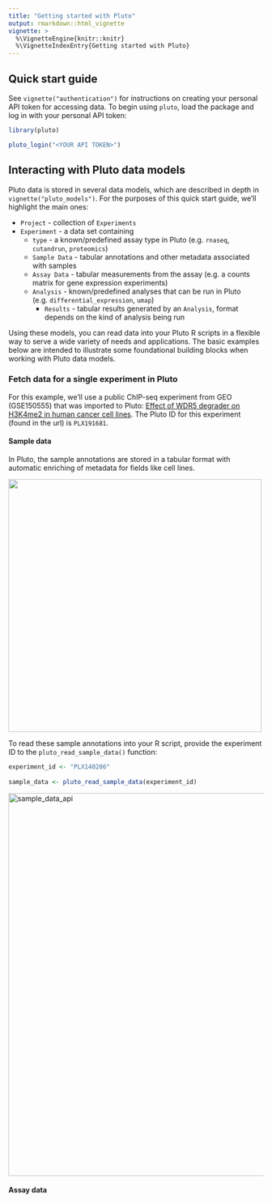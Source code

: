 ```yaml
---
title: "Getting started with Pluto"
output: rmarkdown::html_vignette
vignette: >
  %\VignetteEngine{knitr::knitr}
  %\VignetteIndexEntry{Getting started with Pluto}
---
```


## Quick start guide

See `vignette("authentication")` for instructions on creating your personal API token for accessing data. To begin using `pluto`, load the package and log in with your personal API token:

```r

library(pluto)

pluto_login("<YOUR API TOKEN>")
```

## Interacting with Pluto data models

Pluto data is stored in several data models, which are described in depth in `vignette("pluto_models")`. For the purposes of this quick start guide, we'll highlight the main ones:

* `Project` - collection of `Experiments`
* `Experiment` - a data set containing
  * `type` - a known/predefined assay type in Pluto (e.g. `rnaseq`, `cutandrun`, `proteomics`)
  * `Sample Data` - tabular annotations and other metadata associated with samples
  * `Assay Data` - tabular measurements from the assay (e.g. a counts matrix for gene expression experiments)
  * `Analysis` - known/predefined analyses that can be run in Pluto (e.g. `differential_expression`, `umap`)
    * `Results` - tabular results generated by an `Analysis`, format depends on the kind of analysis being run
    
Using these models, you can read data into your Pluto R scripts in a flexible way to serve a wide variety of needs and applications. The basic examples below are intended to illustrate some foundational building blocks when working with Pluto data models.

### Fetch data for a single experiment in Pluto

For this example, we'll use a public ChIP-seq experiment from GEO (GSE150555) that was imported to Pluto: <a href="https://pluto.bio/experiments/PLX191681" class="pluto-link">Effect of WDR5 degrader on H3K4me2 in human cancer cell lines</a>. The Pluto ID for this experiment (found in the url) is `PLX191681`.

#### Sample data

In Pluto, the sample annotations are stored in a tabular format with automatic enriching of metadata for fields like cell lines.

<img src="https://cdn.bfldr.com/2Q1IPX6I/at/kbfxbxr7f3hhrjthq2fhk86/R_package_-_sample_data" height="500">

To read these sample annotations into your R script, provide the experiment ID to the `pluto_read_sample_data()` function:

```r

experiment_id <- "PLX140206"
  
sample_data <- pluto_read_sample_data(experiment_id)

```

<img width="757" alt="sample_data_api" src="https://user-images.githubusercontent.com/4951228/200468390-ca5377e7-72f2-4fea-a1b7-88e6a2c3942a.png">

#### Assay data



